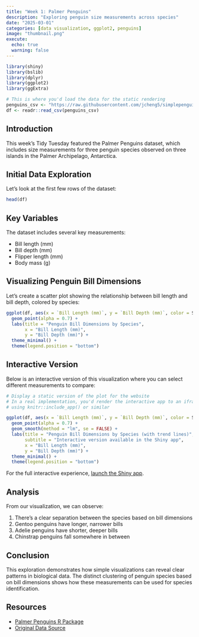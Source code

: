 ```yaml
---
title: "Week 1: Palmer Penguins"
description: "Exploring penguin size measurements across species"
date: "2025-03-01"
categories: [data visualization, ggplot2, penguins]
image: "thumbnail.png"
execute:
  echo: true
  warning: false
---
```


```r
library(shiny)
library(bslib)
library(dplyr)
library(ggplot2)
library(ggExtra)

# This is where you'd load the data for the static rendering
penguins_csv <- "https://raw.githubusercontent.com/jcheng5/simplepenguins.R/main/penguins.csv"
df <- readr::read_csv(penguins_csv)
```

## Introduction

This week's Tidy Tuesday featured the Palmer Penguins dataset, which includes size measurements for three penguin species observed on three islands in the Palmer Archipelago, Antarctica.

## Initial Data Exploration

Let's look at the first few rows of the dataset:

```r
head(df)
```

## Key Variables

The dataset includes several key measurements:

- Bill length (mm)
- Bill depth (mm)
- Flipper length (mm)
- Body mass (g)

## Visualizing Penguin Bill Dimensions

Let's create a scatter plot showing the relationship between bill length and bill depth, colored by species:

```r
ggplot(df, aes(x = `Bill Length (mm)`, y = `Bill Depth (mm)`, color = Species)) +
  geom_point(alpha = 0.7) +
  labs(title = "Penguin Bill Dimensions by Species",
       x = "Bill Length (mm)",
       y = "Bill Depth (mm)") +
  theme_minimal() +
  theme(legend.position = "bottom")
```

## Interactive Version

Below is an interactive version of this visualization where you can select different measurements to compare:

```r
# Display a static version of the plot for the website
# In a real implementation, you'd render the interactive app to an iframe
# using knitr::include_app() or similar

ggplot(df, aes(x = `Bill Length (mm)`, y = `Bill Depth (mm)`, color = Species)) +
  geom_point(alpha = 0.7) +
  geom_smooth(method = "lm", se = FALSE) +
  labs(title = "Penguin Bill Dimensions by Species (with trend lines)",
       subtitle = "Interactive version available in the Shiny app",
       x = "Bill Length (mm)",
       y = "Bill Depth (mm)") +
  theme_minimal() +
  theme(legend.position = "bottom")
```

For the full interactive experience, [launch the Shiny app](https://yourusername.shinyapps.io/week1-penguins/).

## Analysis

From our visualization, we can observe:

1. There's a clear separation between the species based on bill dimensions
2. Gentoo penguins have longer, narrower bills
3. Adelie penguins have shorter, deeper bills
4. Chinstrap penguins fall somewhere in between 

## Conclusion

This exploration demonstrates how simple visualizations can reveal clear patterns in biological data. The distinct clustering of penguin species based on bill dimensions shows how these measurements can be used for species identification.

## Resources

- [Palmer Penguins R Package](https://allisonhorst.github.io/palmerpenguins/)
- [Original Data Source](https://doi.org/10.1371/journal.pone.0090081)